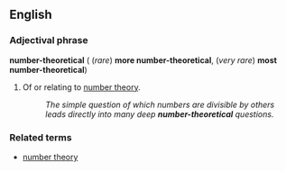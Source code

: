 ==English==
===Adjectival phrase===
'''number-theoretical''' ({{compar}} (''rare'') '''more number-theoretical''', {{superl}} (''very rare'') '''most number-theoretical''')

#{{mathematics}} Of or relating to [[number theory]].
#:''The simple question of which numbers are divisible by others leads directly into many deep '''number-theoretical''' questions.''

===Related terms===
*[[number theory]]